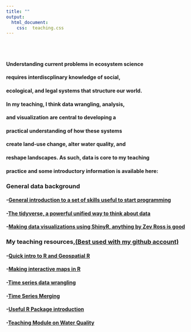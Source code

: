 ```yaml
---
title: ""
output:
  html_document:
    css:  teaching.css
---
```

<br>
<br>

#### Understanding current problems in ecosystem science
#### requires interdiscplinary knowledge of social,
#### ecological, and legal systems that structure our world.
#### In my teaching, I think data wrangling, analysis,
#### and visualization are central to developing a
#### practical understanding of how these systems
#### create land-use change, alter water quality, and 
#### reshape landscapes. As such, data is core to my teaching
#### practice and some introductory information is available here:


### General data background

#### -[General introduction to a set of skills useful to start programming](https://www.rstudio.com/online-learning/)

#### -[The tidyverse, a powerful unified way to think about data](https://blog.rstudio.org/2016/09/15/tidyverse-1-0-0/)

#### -[Making data visualizations using ShinyR, anything by Zev Ross is good](http://zevross.com/blog/2016/04/19/r-powered-web-applications-with-shiny-a-tutorial-and-cheat-sheet-with-40-example-apps/)

### My teaching resources,[(Best used with my github account)](http://github.com/matthewross07)

#### -[Quick intro to R and Geospatial R](teaching/IntroGISR.html)

#### -[Making interactive maps in R](teaching/Leaflet_and_Other_tools.html)

#### -[Time series data wrangling](teaching/1.TS.Munging.html)

#### -[Time Series Merging](teaching/2.TS.Data.Combine.html)

#### -[Useful R Package introduction](teaching/Useful.Packages.html)

#### -[Teaching Module on Water Quality](teaching/BlueRiverWatershed.html)
